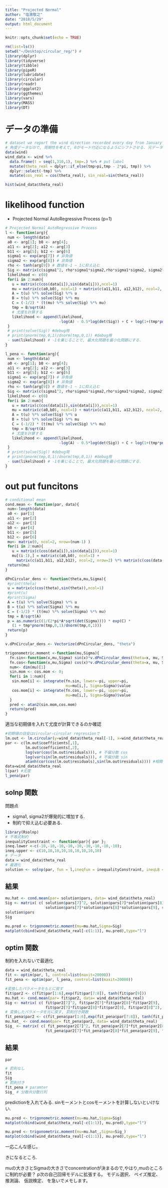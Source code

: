 ```yaml
---
title: "Projected Normal"
author: "塩濱敬之"
date: "2018/5/29"
output: html_document
---
```


```r
knitr::opts_chunk$set(echo = TRUE)
```

```r
rm(list=ls())
setwd("~/Desktop/circular_reg/") #
library(dplyr)
library(tidyverse)
library(tibble)
library(pipeR)
library(lubridate)
library(circular)
library(readr)
library(ggplot2)
library(ggthemes)
library(vars)
library(MASS)
library(DT)
```

# データの準備

```r
# dataset we report the wind direction recorded every day from January 29, 2001 to March 31, 2001 from 3.00am to 4.00am included.
# 角度データなので, 周期性を考えて, 0がモード付近になるようにシフトさせる. 元データから$-\pi$ずらして, $[-\pi,\pi]$で考える.
data(wind) 
wind_data <- wind %>%  
  data.frame(t = seq(1,310,1), tmp=.) %>% # put label
  mutate(theta_real = dplyr::if_else(tmp>pi,tmp - 2*pi, tmp)) %>% 
  dplyr::select(-tmp) %>% 
  mutate(cos_real = cos(theta_real), sin_real=sin(theta_real))
```

```r
hist(wind_data$theta_real)
```

# likelihood function

* Projected Normal AutoRegressive Process (p=1)

```r
# Projected Normal AutoRegressive Process
l <- function(arg){
 num <- length(data)
 a0 <- arg[1]; b0 <- arg[4];
 a11 <- arg[2]; a12 <- arg[3]
 b11 <- arg[5]; b12 <- arg[6]
 sigma1 <- exp(arg[7]) # 非負値
 sigma2 <- exp(arg[8]) # 非負値
 rho <- tanh(arg[9]) # 数値を-1 ~ 1に抑え込む
 Sig <- matrix(c(sigma1^2, rho*sigma1*sigma2,rho*sigma1*sigma2, sigma2^2 ),2,2)
 likelihood <- c(0)
 for(i in 2:num){
   u = matrix(c(cos(data[i]),sin(data[i])),ncol=1)
   mu = matrix(c(a0,b0), ncol=1) + matrix(c(a11,b11, a12,b12), ncol=2, nrow=2) %*% matrix(c(cos(data[i-1]),sin(data[i-1])),ncol=1)
   A = t(u) %*% solve(Sig) %*% u
   B = t(u) %*% solve(Sig) %*% mu
   C = (-1/2) * (t(mu) %*% solve(Sig) %*% mu)
   tmp = B/sqrt(A)
   # 尤度を計算する
   likelihood <- append(likelihood,
                        -log(A) - 0.5*log(det(Sig)) + C + log(1+(tmp*pnorm(tmp,0,1)/dnorm(tmp,0,1))))
 }
 # print(solve(Sig)) #debug用
 # print(pnorm(tmp,0,1)/dnorm(tmp,0,1)) #debug用
 - sum(likelihood) # -1を乗じることで, 最大化問題を最小化問題にする.
}

l_pena <- function(arg){
 num <- length(data)
 a0 <- arg[1]; b0 <- arg[4];
 a11 <- arg[2]; a12 <- arg[3]
 b11 <- arg[5]; b12 <- arg[6]
 sigma1 <- exp(arg[7]) # 非負値
 sigma2 <- exp(arg[8]) # 非負値
 rho <- tanh(arg[9]) # 数値を-1 ~ 1に抑え込む
 Sig <- matrix(c(sigma1^2, rho*sigma1*sigma2,rho*sigma1*sigma2, sigma2^2 ),2,2)
 likelihood <- c(0)
 for(i in 2:num){
   u = matrix(c(cos(data[i]),sin(data[i])),ncol=1)
   mu = matrix(c(a0,b0), ncol=1) + matrix(c(a11,b11, a12,b12), ncol=2, nrow=2) %*% matrix(c(cos(data[i-1]),sin(data[i-1])),ncol=1)
   A = t(u) %*% solve(Sig) %*% u
   B = t(u) %*% solve(Sig) %*% mu
   C = (-1/2) * (t(mu) %*% solve(Sig) %*% mu)
   tmp = B/sqrt(A)
   # 尤度を計算する
   likelihood <- append(likelihood,
                        -log(A) - 0.5*log(det(Sig)) + C + log(1+(tmp*pnorm(tmp,0,1)/dnorm(tmp,0,1))) - 0.01 * (t(mu) %*% mu - 1)^2)
 }
 # print(solve(Sig)) #debug用
 # print(pnorm(tmp,0,1)/dnorm(tmp,0,1)) #debug用
 - sum(likelihood) # -1を乗じることで, 最大化問題を最小化問題にする.
}
```

# out put funcitons

```r
# conditional mean
cond.mean <- function(par, data){
 num<-length(data)
 a0 <- par[1]
 a11 <- par[2]
 a12 <- par[3]
 b0 <- par[4]
 b11 <- par[5]
 b12 <- par[6]
 mu<- matrix(0, ncol=2, nrow=(num-1) )
 for(i in 2:num){
   u = matrix(c(cos(data[i]),sin(data[i])),ncol=1)
   mu[(i-1),] = matrix(c(a0,b0), ncol=1) + 
     matrix(c(a11,b11, a12,b12), ncol=2, nrow=2) %*% matrix(c(cos(data[i-1]),sin(data[i-1])),ncol=1)}
 return(mu)
}

dPnCircular_dens <- function(theta,mu,Sigma){
 #print(theta)
 u = matrix(c(cos(theta),sin(theta)),ncol=1)
 #print(u)
 #print(Sigma)
 A = t(u) %*% solve(Sigma) %*% u
 B = t(u) %*% solve(Sigma) %*% mu
 C = (-1/2) * (t(mu) %*% solve(Sigma) %*% mu)
 tmp = B/sqrt(A)
 p = as.numeric((1/(2*pi*A*sqrt(det(Sigma)))) * exp(C) *
   (1 + tmp*pnorm(tmp,0,1)/dnorm(tmp,0,1)))
 return(p)
}

v.dPnCircular_dens <- Vectorize(dPnCircular_dens, "theta") 

trigonometric.moment <-function(mu,Sigma){
  fn.sin<-function(x,mu,Sigma) sin(x)*v.dPnCircular_dens(theta=x, mu, Sigma) # sin(theta) * 確率??
  fn.cos<-function(x,mu,Sigma) cos(x)*v.dPnCircular_dens(theta=x, mu, Sigma)
  num<- dim(mu)[1]
  sin.mom <- cos.mom <- 0;
  for(i in 1:num){
   sin.mom[i] <- integrate(fn.sin, lower=-pi, upper=pi,
                           mu=mu[i,], Sigma=Sigma)$value
   cos.mom[i] <- integrate(fn.cos, lower=-pi, upper=pi,
                           mu=mu[i,], Sigma=Sigma)$value
  }
  pred <- atan2(sin.mom,cos.mom)
  return(pred)
}
```

適当な初期値を入れて尤度が計算できるのか確認

```r
#初期値の目安はcircular-circular regressionで
lm.out <- lm.circular(y=wind_data$theta_real[-1], x=wind_data$theta_real[-310],order=1 )
par <- c(lm.out$coefficients[,1], 
         lm.out$coefficients[,2],
         log(var(cos(lm.out$residuals))), # 不偏分散 cos
         log(var(sin(lm.out$residuals))), # 不偏分散 sin
         atanh(cor(cos(lm.out$residuals),sin(lm.out$residuals)))) #相関係数
data=wind_data$theta_real
l(par) #尤度
l_pena(par)
```

## solnp 関数

問題点

- sigma1, sigma2が爆発的に増加する.
- 制約で抑え込む必要ある.

```r
library(Rsolnp)
# 不等式制約 
inequalityConstraint <- function(par){ par }; 
ineq.lower <-c(-10,-10,-10,-10,-10,-10,-10,-10,-10); 
ineq.upper <- c(10,10,10,10,10,10,10,10,10)
# データ
data = wind_data$theta_real
# 最適化
solution <- solnp(par, fun = l,ineqfun = inequalityConstraint, ineqLB =ineq.lower,ineqUB = ineq.upper)
```

## 結果

```r
mu.hat <- cond.mean(par= solution$pars, data= wind_data$theta_real)
Sig <- matrix( c( solution$pars[7]^2, solution$pars[7]*solution$pars[8]*solution$pars[9],
                  solution$pars[7]*solution$pars[8]*solution$pars[9], solution$pars[8]^2), ncol=2, nrow=2)
solution$pars
Sig
```

```r
mu.pred <- trigonometric.moment(mu=mu.hat,Sigma=Sig)
matplot(cbind(wind_data$theta_real[-c(1:1)], mu.pred),type="l")
```

## optim 関数

制約を入れないで最適化

```r
data = wind_data$theta_real
fit <- optim(par, l, control=list(maxit=20000))
fit_pena <- optim(par, l_pena, control=list(maxit=20000))

#変換したパラメータをもとに戻す
fit$par2 <- c(fit$par[1:6],exp(fit$par[7:8]), tanh(fit$par[9])) 
mu.hat <- cond.mean(par= fit$par2, data= wind_data$theta_real)
Sig <- matrix( c( fit$par2[7]^2, fit$par2[7]*fit$par2[8]*fit$par2[9],
                  fit$par2[7]*fit$par2[8]*fit$par2[9], fit$par2[8]^2), ncol=2, nrow=2)
# 変換したパラメータを元に戻す, 罰則付き関数
fit_pena$par2 <- c(fit_pena$par[1:6],exp(fit_pena$par[7:8]), tanh(fit_pena$par[9])) 
mu.hat_ <- cond.mean(par= fit_pena$par2, data= wind_data$theta_real)
Sig_ <- matrix( c( fit_pena$par2[7]^2, fit_pena$par2[7]*fit_pena$par2[8]*fit_pena$par2[9],
                  fit_pena$par2[7]*fit_pena$par2[8]*fit_pena$par2[9], fit_pena$par2[8]^2), ncol=2, nrow=2)

```

## 結果
```r
par
```

```r
# 罰則なし
fit
Sig
# 罰則付き
fit_pena # paramter
Sig_ # 分散共分散行列
```

predictionを入れてみる.
sinモーメントとcosモーメントを計算しないといけない.

```r
mu.pred <- trigonometric.moment(mu=mu.hat,Sigma=Sig)
matplot(cbind(wind_data$theta_real[-c(1:1)], mu.pred),type="l")

mu.pred <- trigonometric.moment(mu=mu.hat_,Sigma=Sig_)
matplot(cbind(wind_data$theta_real[-c(1:1)], mu.pred),type="l")
```

一応こんな感じ。

きになるところ.

muの大きさとSigmaの大きさでconcentrationが決まるので,やはり,muのところに制約が必要？
p次の自己回帰モデルに拡張する。
モデル選択、
ベイズ推定、
推測論、
仮説検定、
を急いでメモします。
